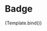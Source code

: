 

<Meta title="Components/Count" component={Count} />

# Badge

<Canvas>
  <Story
    name="Overview"
    args={{
      count: "3",
      size: "small",
    }}
  >
    {Template.bind()}
  </Story>
</Canvas>

<ArgsTable />

